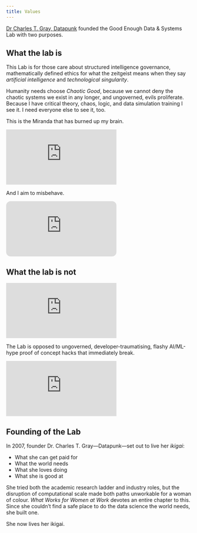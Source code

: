 ```yaml
---
title: Values
---
```


[Dr Charles T. Gray,  Datapunk](https://www.linkedin.com/in/charles-t-gray/) founded the Good Enough Data & Systems Lab with two purposes.

##  What the lab is

This Lab is for those care about structured intelligence governance, mathematically defined ethics for what the zeitgeist means when they say *artificial intelligence* and *technological singularity*. 

Humanity needs choose *Chaotic Good*, because we cannot deny the chaotic systems we exist in any longer, and ungoverned, evils proliferate. Because I have critical theory, chaos, logic, and data simulation training I see it. I need everyone else to see it, too. 

This is the Miranda that has burned up my brain. 

<iframe src="https://www.youtube.com/embed/1VR3Av9qfZc?si=yfL8jciL-1nfcbC6&amp;controls=0" title="YouTube video player" frameborder="0" allow="accelerometer; autoplay; clipboard-write; encrypted-media; gyroscope; picture-in-picture; web-share" referrerpolicy="strict-origin-when-cross-origin" allowfullscreen></iframe>

And I aim to misbehave.

<iframe style="border-radius:12px" src="https://open.spotify.com/embed/playlist/6ddhwvjVaTJJhGCYuFPaf0?utm_source=generator" frameBorder="0" allowfullscreen="" allow="autoplay; clipboard-write; encrypted-media; fullscreen; picture-in-picture" loading="lazy"></iframe>

## What the lab is not

<iframe src="https://www.youtube.com/embed/4PLvdmifDSk?si=WDrZanL1RlOJLznP&amp;controls=0" title="YouTube video player" frameborder="0" allow="accelerometer; autoplay; clipboard-write; encrypted-media; gyroscope; picture-in-picture; web-share" referrerpolicy="strict-origin-when-cross-origin" allowfullscreen></iframe>

The Lab is opposed to ungoverned, developer-traumatising, flashy AI/ML-hype proof of concept hacks that immediately break. 

<iframe src="https://www.linkedin.com/embed/feed/update/urn:li:share:7301116015361298433" frameborder="0" allowfullscreen="" title="Embedded post"></iframe>

## Founding of the Lab

In 2007, founder Dr. Charles T. Gray—Datapunk—set out to live her *ikigai*:

- What she can get paid for  
- What the world needs  
- What she loves doing  
- What she is good at  

She tried both the academic research ladder and industry roles, but the disruption of computational scale made both paths unworkable for a woman of colour. *What Works for Women at Work* devotes an entire chapter to this. Since she couldn’t find a safe place to do the data science the world needs, she built one.

She now lives her ikigai.

